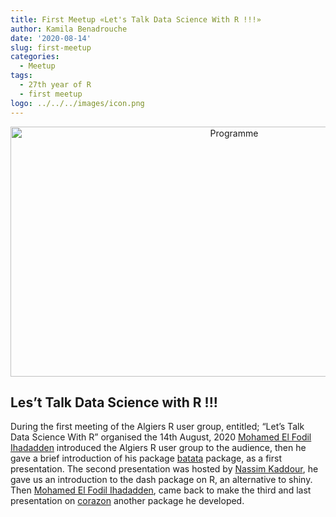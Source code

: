 ```yaml
---
title: First Meetup «Let's Talk Data Science With R !!!»
author: Kamila Benadrouche
date: '2020-08-14'
slug: first-meetup
categories:
  - Meetup
tags:
  - 27th year of R
  - first meetup
logo: ../../../images/icon.png
---
```



<center>
    <img src="../../../../images/program.jpeg" alt="Programme" style="width:700px;height:400px;">
</center>


## Les't Talk Data Science with R !!!

 During the first meeting of the Algiers R user group, entitled; “Let's Talk Data Science With R” organised the 14th August, 2020 [Mohamed El Fodil Ihadadden](https://twitter.com/moh_fodil) introduced the Algiers R user group to the audience, then he gave a brief introduction of his package [batata](https://github.com/feddelegrand7/batata) package, as a first presentation.
The second presentation was hosted by [Nassim Kaddour](https://twitter.com/nssmmn), he gave us an introduction to the dash package on R, an alternative to shiny.
Then [Mohamed El Fodil Ihadadden](https://twitter.com/moh_fodil), came back to make the third and last presentation on [corazon](https://github.com/feddelegrand7/corazon) another package he developed.




